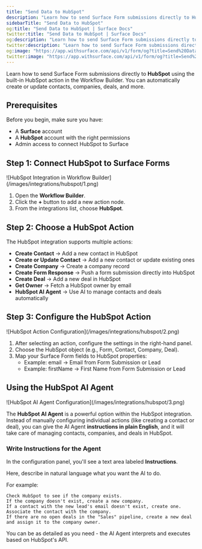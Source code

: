 ```yaml
---
title: "Send Data to HubSpot"
description: "Learn how to send Surface Form submissions directly to HubSpot using the built-in HubSpot action in the Workflow Builder"
sidebarTitle: "Send Data to HubSpot"
og:title: "Send Data to HubSpot | Surface Docs"
twitter:title: "Send Data to HubSpot | Surface Docs"
og:description: "Learn how to send Surface Form submissions directly to HubSpot using the built-in HubSpot action in the Workflow Builder"
twitter:description: "Learn how to send Surface Form submissions directly to HubSpot using the built-in HubSpot action in the Workflow Builder"
og:image: "https://app.withsurface.com/api/v1/form/og?title=Send%20Data%20to%20HubSpot"
twitter:image: "https://app.withsurface.com/api/v1/form/og?title=Send%20Data%20to%20HubSpot"
---
```


Learn how to send Surface Form submissions directly to **HubSpot** using the built-in HubSpot action in the Workflow Builder. You can automatically create or update contacts, companies, deals, and more.

## Prerequisites

Before you begin, make sure you have:

- A **Surface** account
- A **HubSpot** account with the right permissions
- Admin access to connect HubSpot to Surface

## Step 1: Connect HubSpot to Surface Forms

<Frame>
![HubSpot Integration in Workflow Builder](/images/integrations/hubspot/1.png)
</Frame>

1. Open the **Workflow Builder**.
2. Click the **+** button to add a new action node.
3. From the integrations list, choose **HubSpot**.

## Step 2: Choose a HubSpot Action

The HubSpot integration supports multiple actions:

- **Create Contact** → Add a new contact in HubSpot
- **Create or Update Contact** → Add a new contact or update existing ones
- **Create Company** → Create a company record
- **Create Form Response** → Push a form submission directly into HubSpot
- **Create Deal** → Add a new deal in HubSpot
- **Get Owner** → Fetch a HubSpot owner by email
- **HubSpot AI Agent** → Use AI to manage contacts and deals automatically

## Step 3: Configure the HubSpot Action

<Frame>
![HubSpot Action Configuration](/images/integrations/hubspot/2.png)
</Frame>

1. After selecting an action, configure the settings in the right-hand panel.
2. Choose the HubSpot object (e.g., Form, Contact, Company, Deal).
3. Map your Surface Form fields to HubSpot properties:
    - Example: email → Email from Form Submission or Lead
    - Example: firstName → First Name from Form Submission or Lead

## Using the HubSpot AI Agent

<Frame>
![HubSpot AI Agent Configuration](/images/integrations/hubspot/3.png)
</Frame>

The **HubSpot AI Agent** is a powerful option within the HubSpot integration. Instead of manually configuring individual actions (like creating a contact or deal), you can give the AI Agent **instructions in plain English**, and it will take care of managing contacts, companies, and deals in HubSpot.

### Write Instructions for the Agent

In the configuration panel, you'll see a text area labeled **Instructions**.

Here, describe in natural language what you want the AI to do.

For example:

```
Check HubSpot to see if the company exists.  
If the company doesn't exist, create a new company.  
If a contact with the new lead's email doesn't exist, create one.  
Associate the contact with the company.  
If there are no open deals in the "Sales" pipeline, create a new deal and assign it to the company owner.  
```

You can be as detailed as you need - the AI Agent interprets and executes based on HubSpot's API.
